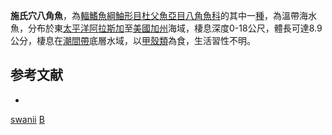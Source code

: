 {{Speciesbox
| taxon = Bothragonus swanii
| binomial_authority = [[Steindachner|Steindachner]], 1876
| status = NE
| status_system = IUCN3.1
| synonyms = *''Hypsagonus swanii'', Steindachner, 1876
*''Bothragonus swani'', Steindachner, 1876
}}

'''施氏穴八角魚'''，為[[輻鰭魚綱|輻鰭魚綱]][[鮋形目|鮋形目]][[杜父魚亞目|杜父魚亞目]][[八角魚科|八角魚科]]的其中一[[種|種]]，為溫帶海水魚，分布於東[[太平洋|太平洋]][[阿拉斯加|阿拉斯加]]至[[美國|美國]][[加州|加州]]海域，棲息深度0-18公尺，體長可達8.9公分，棲息在[[潮間帶|潮間帶]]底層水域，以[[甲殼類|甲殼類]]為食，生活習性不明。

== 参考文献 ==
*{{FishBase_species|genus=Bothragonus|species=swanii|year=2014|month=5}}

{{魚類小作品}}
{{Taxonbar}}
[[Category:穴八角魚屬|swanii]]
[[Category:1876年描述的魚類|B]]